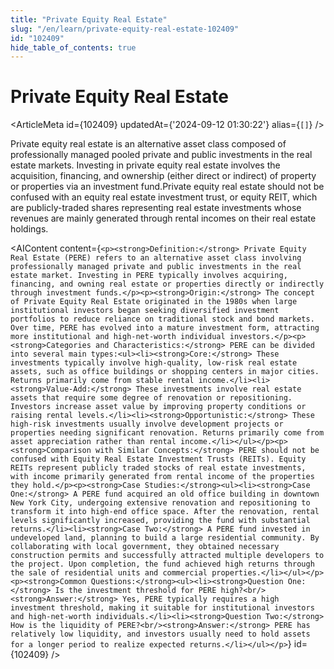 ```yaml
---
title: "Private Equity Real Estate"
slug: "/en/learn/private-equity-real-estate-102409"
id: "102409"
hide_table_of_contents: true
---
```



# Private Equity Real Estate

<ArticleMeta id={102409} updatedAt={'2024-09-12 01:30:22'} alias={`[]`} />
<div className='border-solid border-b border-t-0 my-4 border-[var(--ifm-color-gray-300)]' />

Private equity real estate is an alternative asset class composed of professionally managed pooled private and public investments in the real estate markets. Investing in private equity real estate involves the acquisition, financing, and ownership (either direct or indirect) of property or properties via an investment fund.Private equity real estate should not be confused with an equity real estate investment trust, or equity REIT, which are publicly-traded shares representing real estate investments whose revenues are mainly generated through rental incomes on their real estate holdings.

<AIContent content={`<p><strong>Definition:</strong> Private Equity Real Estate (PERE) refers to an alternative asset class involving professionally managed private and public investments in the real estate market. Investing in PERE typically involves acquiring, financing, and owning real estate or properties directly or indirectly through investment funds.</p><p><strong>Origin:</strong> The concept of Private Equity Real Estate originated in the 1980s when large institutional investors began seeking diversified investment portfolios to reduce reliance on traditional stock and bond markets. Over time, PERE has evolved into a mature investment form, attracting more institutional and high-net-worth individual investors.</p><p><strong>Categories and Characteristics:</strong> PERE can be divided into several main types:<ul><li><strong>Core:</strong> These investments typically involve high-quality, low-risk real estate assets, such as office buildings or shopping centers in major cities. Returns primarily come from stable rental income.</li><li><strong>Value-Add:</strong> These investments involve real estate assets that require some degree of renovation or repositioning. Investors increase asset value by improving property conditions or raising rental levels.</li><li><strong>Opportunistic:</strong> These high-risk investments usually involve development projects or properties needing significant renovation. Returns primarily come from asset appreciation rather than rental income.</li></ul></p><p><strong>Comparison with Similar Concepts:</strong> PERE should not be confused with Equity Real Estate Investment Trusts (REITs). Equity REITs represent publicly traded stocks of real estate investments, with income primarily generated from rental income of the properties they hold.</p><p><strong>Case Studies:</strong><ul><li><strong>Case One:</strong> A PERE fund acquired an old office building in downtown New York City, undergoing extensive renovation and repositioning to transform it into high-end office space. After the renovation, rental levels significantly increased, providing the fund with substantial returns.</li><li><strong>Case Two:</strong> A PERE fund invested in undeveloped land, planning to build a large residential community. By collaborating with local government, they obtained necessary construction permits and successfully attracted multiple developers to the project. Upon completion, the fund achieved high returns through the sale of residential units and commercial properties.</li></ul></p><p><strong>Common Questions:</strong><ul><li><strong>Question One:</strong> Is the investment threshold for PERE high?<br/><strong>Answer:</strong> Yes, PERE typically requires a high investment threshold, making it suitable for institutional investors and high-net-worth individuals.</li><li><strong>Question Two:</strong> How is the liquidity of PERE?<br/><strong>Answer:</strong> PERE has relatively low liquidity, and investors usually need to hold assets for a longer period to realize expected returns.</li></ul></p>`} id={102409} />
